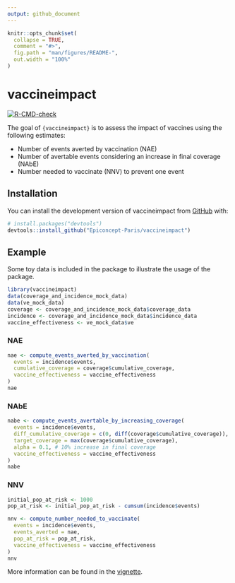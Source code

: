 ```yaml
---
output: github_document
---
```


<!-- README.md is generated from README.Rmd. Please edit that file -->

```r
knitr::opts_chunk$set(
  collapse = TRUE,
  comment = "#>",
  fig.path = "man/figures/README-",
  out.width = "100%"
)
```


# vaccineimpact

<!-- badges: start -->
[![R-CMD-check](https://github.com/Epiconcept-Paris/vaccineimpact/actions/workflows/R-CMD-check.yaml/badge.svg)](https://github.com/Epiconcept-Paris/vaccineimpact/actions/workflows/R-CMD-check.yaml)
<!-- badges: end -->

The goal of `{vaccineimpact}` is to assess the impact of vaccines using the following estimates:

- Number of events averted by vaccination (NAE)
- Number of avertable events considering an increase in final coverage (NAbE)
- Number needed to vaccinate (NNV) to prevent one event

## Installation

You can install the development version of vaccineimpact from [GitHub](https://github.com/) with:

``` r
# install.packages("devtools")
devtools::install_github("Epiconcept-Paris/vaccineimpact")
```

## Example

Some toy data is included in the package to illustrate the usage of the package.

```r
library(vaccineimpact)
data(coverage_and_incidence_mock_data)
data(ve_mock_data)
coverage <- coverage_and_incidence_mock_data$coverage_data
incidence <- coverage_and_incidence_mock_data$incidence_data
vaccine_effectiveness <- ve_mock_data$ve
```

### NAE

```r
nae <- compute_events_averted_by_vaccination(
  events = incidence$events,
  cumulative_coverage = coverage$cumulative_coverage,
  vaccine_effectiveness = vaccine_effectiveness
)
nae
```

### NAbE

```r
nabe <- compute_events_avertable_by_increasing_coverage(
  events = incidence$events,
  diff_cumulative_coverage = c(0, diff(coverage$cumulative_coverage)),
  target_coverage = max(coverage$cumulative_coverage),
  alpha = 0.1, # 10% increase in final coverage
  vaccine_effectiveness = vaccine_effectiveness
)
nabe
```

### NNV

```r
initial_pop_at_risk <- 1000
pop_at_risk <- initial_pop_at_risk - cumsum(incidence$events)

nnv <- compute_number_needed_to_vaccinate(
  events = incidence$events,
  events_averted = nae,
  pop_at_risk = pop_at_risk,
  vaccine_effectiveness = vaccine_effectiveness
)
nnv
```

More information can be found in the [vignette](https://epiconcept-paris.github.io/vaccine_impact/articles/vaccine_impact_estimates.html).
